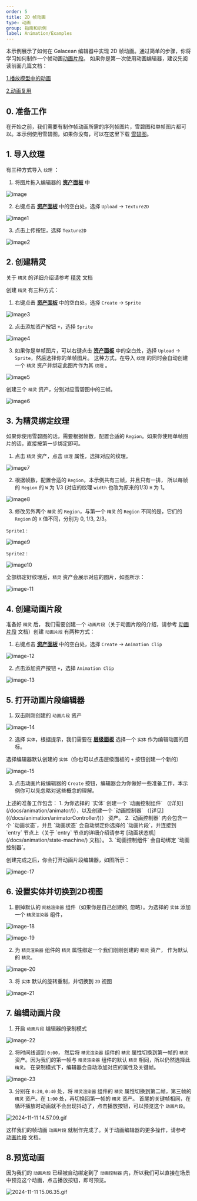 ```yaml
---
order: 5
title: 2D 帧动画
type: 动画
group: 指南和示例
label: Animation/Examples
---
```


本示例展示了如何在 Galacean 编辑器中实现 2D 帧动画。通过简单的步骤，你将学习如何制作一个帧动画[动画片段](/docs/animation/clip)。
如果你是第一次使用动画编辑器，建议先阅读前面几篇文档：

[1.播放模型中的动画](/docs/animation/examples/playAnimation/)

[2.动画复用](/docs/animation/examples/reuseAnimation/)

## 0. 准备工作
在开始之前，我们需要有制作帧动画所需的序列帧图片，雪碧图和单帧图片都可以。本示例使用雪碧图，如果你没有，可以在这里下载 [雪碧图](https://mdn.alipayobjects.com/huamei_3zduhr/afts/img/A*DmSyQZQCnrEAAAAAAAAAAAAADsJ_AQ/original)。

## 1. 导入纹理
有三种方式导入 `纹理` ：
1. 将图片拖入编辑器的 **[资产面板](/docs/assets/interface)** 中

![image](https://mdn.alipayobjects.com/huamei_3zduhr/afts/img/A*U0uYR4_jFpAAAAAAAAAAAAAADsJ_AQ/original)

2. 右键点击 **[资产面板](/docs/assets/interface)** 中的空白处，选择 `Upload` -> `Texture2D` 

![image1](https://mdn.alipayobjects.com/huamei_3zduhr/afts/img/A*t_1vQ4RIz_AAAAAAAAAAAAAADsJ_AQ/original)

3. 点击上传按钮，选择 `Texture2D`

![image2](https://mdn.alipayobjects.com/huamei_3zduhr/afts/img/A*yr_xSL2Q7qkAAAAAAAAAAAAADsJ_AQ/original)

## 2. 创建精灵
关于 `精灵` 的详细介绍请参考 [精灵](/docs/graphics/2D/sprite) 文档

创建 `精灵` 有三种方式：
1. 右键点击 **[资产面板](/docs/assets/interface)** 中的空白处，选择 `Create` -> `Sprite`

![image3](https://mdn.alipayobjects.com/huamei_3zduhr/afts/img/A*oTfKT4VB5Y8AAAAAAAAAAAAADsJ_AQ/original)

2. 点击添加资产按钮 `+`，选择 `Sprite`

![image4](https://mdn.alipayobjects.com/huamei_3zduhr/afts/img/A*f-JyT63i3tcAAAAAAAAAAAAADsJ_AQ/original)

3. 如果你是单帧图片，可以右键点击 **[资产面板](/docs/assets/interface)** 中的空白处，选择 `Upload` -> `Sprite`，然后选择你的单帧图片。
这种方式，在导入 `纹理` 的同时会自动创建一个 `精灵` 资产并绑定此图片作为其 `纹理` 。

![image5](https://mdn.alipayobjects.com/huamei_3zduhr/afts/img/A*1S9rTIEEL0IAAAAAAAAAAAAADsJ_AQ/original)


创建三个 `精灵` 资产，分别对应雪碧图中的三帧。

![image6](https://mdn.alipayobjects.com/huamei_3zduhr/afts/img/A*Nd7CT7mgWm8AAAAAAAAAAAAADsJ_AQ/original)


## 3. 为精灵绑定纹理
如果你使用雪碧图的话，需要根据帧数，配置合适的 `Region`。如果你使用单帧图片的话，直接按第一步绑定即可。

1. 点击 `精灵` 资产，点击 `纹理` 属性，选择对应的纹理。

![image7](https://mdn.alipayobjects.com/huamei_3zduhr/afts/img/A*XmbZRZsFutQAAAAAAAAAAAAADsJ_AQ/original)

2. 根据帧数，配置合适的 `Region`，本示例共有三帧，并且只有一排， 所以每帧的 `Region` 的 `W` 为 1/3 (对应的纹理 `width` 也改为原来的1/3) `H` 为 1。

![image8](https://mdn.alipayobjects.com/huamei_3zduhr/afts/img/A*Yu3oRr7qbrUAAAAAAAAAAAAADsJ_AQ/original)

3. 修改另外两个 `精灵` 的 `Region`，与第一个 `精灵` 的 `Region` 不同的是，它们的 `Region` 的 `X` 值不同，分别为 0, 1/3, 2/3。

`Sprite1` :

![image9](https://mdn.alipayobjects.com/huamei_3zduhr/afts/img/A*XuJNTqF1e-IAAAAAAAAAAAAADsJ_AQ/original)

`Sprite2` :

![image10](https://mdn.alipayobjects.com/huamei_3zduhr/afts/img/A*AhPpTrX9d78AAAAAAAAAAAAADsJ_AQ/original)

全部绑定好纹理后，`精灵` 资产会展示对应的图片，如图所示：

![image-11](https://mdn.alipayobjects.com/huamei_3zduhr/afts/img/A*Mf9-T79bofkAAAAAAAAAAAAADsJ_AQ/original)


## 4. 创建动画片段
准备好 `精灵` 后， 我们需要创建一个 `动画片段`（关于动画片段的介绍，请参考 [动画片段](/docs/animation/clip) 文档）创建 `动画片段` 有两种方式：
1. 右键点击 **[资产面板](/docs/assets/interface)** 中的空白处，选择 `Create` -> `Animation Clip`

![image-12](https://mdn.alipayobjects.com/huamei_3zduhr/afts/img/A*OKfsTatDPfsAAAAAAAAAAAAADsJ_AQ/original)

2. 点击添加资产按钮 `+`，选择 `Animation Clip`

![image-13](https://mdn.alipayobjects.com/huamei_3zduhr/afts/img/A*BhZVSaZgC9kAAAAAAAAAAAAADsJ_AQ/original)

## 5. 打开动画片段编辑器

1. 双击刚刚创建的 `动画片段` 资产

![image-14](https://mdn.alipayobjects.com/huamei_3zduhr/afts/img/A*521gRYB-O0IAAAAAAAAAAAAADsJ_AQ/original)

2. 选择 `实体`，根据提示，我们需要在 **[层级面板](/docs/interface/hierarchy)** 选择一个 `实体` 作为编辑动画的目标。

选择编辑器默认创建的 `实体`（你也可以点击层级面板的 `+` 按钮创建一个新的）

![image-15](https://mdn.alipayobjects.com/huamei_3zduhr/afts/img/A*zRAgTYOTU70AAAAAAAAAAAAADsJ_AQ/original)

3. 点击动画片段编辑器的 `Create` 按钮，编辑器会为你做好一些准备工作，本示例你可以先忽略对这些概念的理解。

<Callout type="info">
上述的准备工作包含：
1. 为你选择的 `实体` 创建一个 `动画控制组件` （[详见](/docs/animation/animator/)），以及创建一个 `动画控制器` （[详见]((/docs/animation/animatorController/))） 资产。
2. `动画控制器` 内会包含一个 `动画状态`，并且 `动画状态` 会自动绑定你选择的 `动画片段`，并连接到 `entry` 节点上（关于 `entry` 节点的详细介绍请参考 [动画状态机](/docs/animation/state-machine/) 文档）。
3. `动画控制组件` 会自动绑定 `动画控制器`。
</Callout>

创建完成之后，你会打开动画片段编辑器，如图所示：

![image-17](https://mdn.alipayobjects.com/huamei_3zduhr/afts/img/A*dWJDSbxaYCYAAAAAAAAAAAAADsJ_AQ/original)

## 6. 设置实体并切换到2D视图

1. 删掉默认的 `网格渲染器` 组件（如果你是自己创建的, 忽略）。为选择的 `实体` 添加一个 `精灵渲染器` 组件，

![image-18](https://mdn.alipayobjects.com/huamei_3zduhr/afts/img/A*MsS8SZ1eNdQAAAAAAAAAAAAADsJ_AQ/original)

![image-19](https://mdn.alipayobjects.com/huamei_3zduhr/afts/img/A*b-M1TbX4e18AAAAAAAAAAAAADsJ_AQ/original)


2. 为 `精灵渲染器` 组件的 `精灵` 属性绑定一个我们刚刚创建的 `精灵` 资产， 作为默认的 `精灵`。

![image-20](https://mdn.alipayobjects.com/huamei_3zduhr/afts/img/A*PkbjSYreGcYAAAAAAAAAAAAADsJ_AQ/original)

3. 将 `实体` 默认的旋转重制，并切换到 `2D` 视图

![image-21](https://mdn.alipayobjects.com/huamei_3zduhr/afts/img/A*rNXqRLdzDKEAAAAAAAAAAAAADsJ_AQ/original)

## 7. 编辑动画片段

1. 开启 `动画片段` 编辑器的录制模式

![image-22](https://mdn.alipayobjects.com/huamei_3zduhr/afts/img/A*S4jNRZ-Ia7AAAAAAAAAAAAAADsJ_AQ/original)

2. 将时间线调到 `0:00`， 然后将 `精灵渲染器` 组件的 `精灵` 属性切换到第一帧的 `精灵` 资产。因为我们的第一帧与 `精灵渲染器` 组件的默认 `精灵` 相同，所以仍然选择此 `精灵`。
在录制模式下，编辑器会自动添加对应的属性及关键帧。

![image-23](https://mdn.alipayobjects.com/huamei_3zduhr/afts/img/A*wFl9RphUx1gAAAAAAAAAAAAADsJ_AQ/original)

3. 分别在 `0:20`, `0:40` 处，将 `精灵渲染器` 组件的 `精灵` 属性切换到第二帧，第三帧的 `精灵` 资产。在 `1:00` 处，再切换回第一帧的 `精灵` 资产。
首尾的关键帧相同，在循环播放时动画就不会出现抖动了，点击播放按钮，可以预览这个 `动画片段`。

![2024-11-11 14.57.09.gif](https://mdn.alipayobjects.com/huamei_3zduhr/afts/img/A*TgLySYjLljAAAAAAAAAAAAAADsJ_AQ/original)

这样我们的帧动画 `动画片段` 就制作完成了。关于动画编辑器的更多操作，请参考 [动画片段](/docs/animation/clip) 文档。

## 8.预览动画

因为我们的 `动画片段` 已经被自动绑定到了 `动画控制器` 内，所以我们可以直接在场景中预览这个动画，点击播放按钮，即可预览。

![2024-11-11 15.06.35.gif](https://mdn.alipayobjects.com/huamei_3zduhr/afts/img/A*46eTQYdYmlIAAAAAAAAAAAAADsJ_AQ/original)




